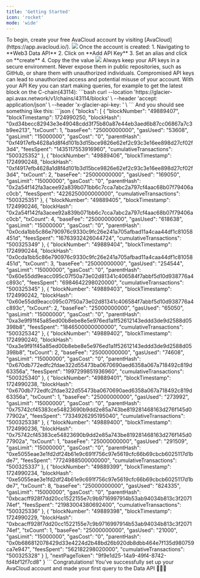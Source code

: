 ```yaml
---
title: 'Getting Started'
icon: 'rocket'
mode: 'wide'
---
```


<Steps>
  <Step title="Create your account">
    To begin, create your free AvaCloud account by visiting [AvaCloud](https://app.avacloud.io/).
    <Frame>
      <img src="/images/avacloud-login.png" />
    </Frame>

  </Step>
  <Step title="Get an API Key">
    Once the account is created:
    1. Navigating to **Web3 Data API**
    2. Click on **Add API Key**
    3. Set an alias and click on **create**
    4. Copy the the value
    <Frame>
      <img src="/images/avacloud-api-key.png" />
    </Frame>
    <Warning>Always keep your API keys in a secure environment. Never expose them in public repositories, such as GitHub, or share them with unauthorized individuals. Compromised API keys can lead to unauthorized access and potential misuse of your account.</Warning>

  </Step>
  <Step title="Make a query">
    With your API Key you can start making queries, for example to get the latest block on the C-chain(43114):
    ```bash
      curl --location 'https://glacier-api.avax.network/v1/chains/43114/blocks' \
      --header 'accept: application/json' \
      --header 'x-glacier-api-key: <YOUR-API-KEY>' \
    ```
    And you should see something like this:
    ```json
    {
      "blocks": [
        {
          "blockNumber": "49889407",
          "blockTimestamp": 1724990250,
          "blockHash": "0xd34becc82943e3e49048cdd3f75b80a87e44eb3aed6b87cc06867a7c3b9ee213",
          "txCount": 1,
          "baseFee": "25000000000",
          "gasUsed": "53608",
          "gasLimit": "15000000",
          "gasCost": "0",
          "parentHash": "0xf4917efb4628a1d8f4d101b3d15bce9826e62ef2c93c3e16ee898d27cf02f3d4",
          "feesSpent": "1435117553916960",
          "cumulativeTransactions": "500325352"
        },
        {
          "blockNumber": "49889406",
          "blockTimestamp": 1724990248,
          "blockHash": "0xf4917efb4628a1d8f4d101b3d15bce9826e62ef2c93c3e16ee898d27cf02f3d4",
          "txCount": 2,
          "baseFee": "25000000000",
          "gasUsed": "169050",
          "gasLimit": "15000000",
          "gasCost": "0",
          "parentHash": "0x2a54f142fa3acee92a839b071bb6c7cca7abc2a797cf4aac68b07f79406ac0cb",
          "feesSpent": "4226250000000000",
          "cumulativeTransactions": "500325351"
        },
        {
          "blockNumber": "49889405",
          "blockTimestamp": 1724990246,
          "blockHash": "0x2a54f142fa3acee92a839b071bb6c7cca7abc2a797cf4aac68b07f79406ac0cb",
          "txCount": 4,
          "baseFee": "25000000000",
          "gasUsed": "618638",
          "gasLimit": "15000000",
          "gasCost": "0",
          "parentHash": "0x0cda1bb5c86e790976c9330c9fc26e241a705afbad11a4caa44df1c81058451d",
          "feesSpent": "16763932426044724",
          "cumulativeTransactions": "500325349"
        },
        {
          "blockNumber": "49889404",
          "blockTimestamp": 1724990244,
          "blockHash": "0x0cda1bb5c86e790976c9330c9fc26e241a705afbad11a4caa44df1c81058451d",
          "txCount": 3,
          "baseFee": "25000000000",
          "gasUsed": "254544",
          "gasLimit": "15000000",
          "gasCost": "0",
          "parentHash": "0x60e55dd9eacc095c07f50a73e02d81341c406584f7abbf5d10d938776a4c893c",
          "feesSpent": "6984642298020000",
          "cumulativeTransactions": "500325345"
        },
        {
          "blockNumber": "49889403",
          "blockTimestamp": 1724990242,
          "blockHash": "0x60e55dd9eacc095c07f50a73e02d81341c406584f7abbf5d10d938776a4c893c",
          "txCount": 2,
          "baseFee": "25000000000",
          "gasUsed": "65050",
          "gasLimit": "15000000",
          "gasCost": "0",
          "parentHash": "0xa3e9f91f45a85ed00b8ebe8e5e976ed1a1f52612143eddd3de9d2588d05398b8",
          "feesSpent": "1846500000000000",
          "cumulativeTransactions": "500325342"
        },
        {
          "blockNumber": "49889402",
          "blockTimestamp": 1724990240,
          "blockHash": "0xa3e9f91f45a85ed00b8ebe8e5e976ed1a1f52612143eddd3de9d2588d05398b8",
          "txCount": 2,
          "baseFee": "25000000000",
          "gasUsed": "74608",
          "gasLimit": "15000000",
          "gasCost": "0",
          "parentHash": "0x670db772edfc2fdae322d55473ba0670690aed6358a067a718492c819d63356a",
          "feesSpent": "1997299851936960",
          "cumulativeTransactions": "500325340"
        },
        {
          "blockNumber": "49889401",
          "blockTimestamp": 1724990238,
          "blockHash": "0x670db772edfc2fdae322d55473ba0670690aed6358a067a718492c819d63356a",
          "txCount": 1,
          "baseFee": "25000000000",
          "gasUsed": "273992",
          "gasLimit": "15000000",
          "gasCost": "0",
          "parentHash": "0x75742cf45383ce54823690b9dd2e85a743be819281468163d276f145d077902a",
          "feesSpent": "7334926295195040",
          "cumulativeTransactions": "500325338"
        },
        {
          "blockNumber": "49889400",
          "blockTimestamp": 1724990236,
          "blockHash": "0x75742cf45383ce54823690b9dd2e85a743be819281468163d276f145d077902a",
          "txCount": 1,
          "baseFee": "25000000000",
          "gasUsed": "291509",
          "gasLimit": "15000000",
          "gasCost": "0",
          "parentHash": "0xe5055eae3e1fd2df24b61e9c691f756c97e5619cfc66b69cbcb6025117d1bde7",
          "feesSpent": "7724988500000000",
          "cumulativeTransactions": "500325337"
        },
        {
          "blockNumber": "49889399",
          "blockTimestamp": 1724990234,
          "blockHash": "0xe5055eae3e1fd2df24b61e9c691f756c97e5619cfc66b69cbcb6025117d1bde7",
          "txCount": 8,
          "baseFee": "25000000000",
          "gasUsed": "824335",
          "gasLimit": "15000000",
          "gasCost": "0",
          "parentHash": "0xbcacff928f7dd20cc1522155e7c9b9716997914b53ab94034b813c3f207174ef",
          "feesSpent": "21983004380692400",
          "cumulativeTransactions": "500325336"
        },
        {
          "blockNumber": "49889398",
          "blockTimestamp": 1724990229,
          "blockHash": "0xbcacff928f7dd20cc1522155e7c9b9716997914b53ab94034b813c3f207174ef",
          "txCount": 1,
          "baseFee": "25000000000",
          "gasUsed": "21000",
          "gasLimit": "15000000",
          "gasCost": "0",
          "parentHash": "0x0b686812078429d33e4224d2b48bd26b920db8dbb464e7f135d980759ca7e947",
          "feesSpent": "562182298020000",
          "cumulativeTransactions": "500325328"
        }
      ],
      "nextPageToken": "9f9e1d25-14a9-49f4-8742-fd4bf12f7cd8"
    }
    ```
  </Step>
</Steps>
Congratulations! You’ve successfully set up your AvaCloud account and made your first query to the Data API  🚀🚀🚀
